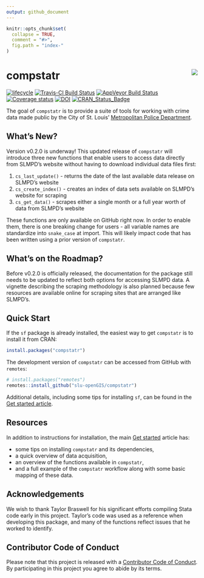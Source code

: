 ```yaml
---
output: github_document
---
```


```r
knitr::opts_chunk$set(
  collapse = TRUE,
  comment = "#>",
  fig.path = "index-"
)
```

# compstatr <img src="man/figures/logo.png" align="right" />
[![lifecycle](https://img.shields.io/badge/lifecycle-maturing-blue.svg)](https://www.tidyverse.org/lifecycle/#maturing)
[![Travis-CI Build Status](https://travis-ci.org/slu-openGIS/compstatr.svg?branch=master)](https://travis-ci.org/slu-openGIS/compstatr)
[![AppVeyor Build Status](https://ci.appveyor.com/api/projects/status/github/slu-openGIS/compstatr?branch=master&svg=true)](https://ci.appveyor.com/project/chris-prener/compstatr)
[![Coverage status](https://codecov.io/gh/slu-openGIS/compstatr/branch/master/graph/badge.svg)](https://codecov.io/github/slu-openGIS/compstatr?branch=master)
[![DOI](https://zenodo.org/badge/105331568.svg)](https://zenodo.org/badge/latestdoi/105331568)
[![CRAN_Status_Badge](http://www.r-pkg.org/badges/version/compstatr)](https://cran.r-project.org/package=compstatr)

The goal of `compstatr` is to provide a suite of tools for working with crime data made public by the City of St. Louis' [Metropolitan Police Department](http://www.slmpd.org).

## What's New?
Version v0.2.0 is underway! This updated release of `compstatr` will introduce three new functions that enable users to access data directly from SLMPD's website without having to download individual data files first:

  1. `cs_last_update()` - returns the date of the last available data release on SLMPD's website
  2. `cs_create_index()` - creates an index of data sets available on SLMPD's website for scraping
  3. `cs_get_data()` - scrapes either a single month or a full year worth of data from SLMPD's website

These functions are only available on GitHub right now. In order to enable them, there is one breaking change for users - all variable names are standardize into `snake_case` at import. This will likely impact code that has been written using a prior version of `compstatr`.

## What's on the Roadmap?
Before v0.2.0 is officially released, the documentation for the package still needs to be updated to reflect both options for accessing SLMPD data. A vignette describing the scraping methodology is also planned because few resources are available online for scraping sites that are arranged like SLMPD's.

## Quick Start
If the `sf` package is already installed, the easiest way to get `compstatr` is to install it from CRAN:

``` r
install.packages("compstatr")
```

The development version of `compstatr` can be accessed from GitHub with `remotes`:

```r
# install.packages("remotes")
remotes::install_github("slu-openGIS/compstatr")
```

Additional details, including some tips for installing `sf`, can be found in the [Get started article](articles/compstatr.html#installation).

## Resources
In addition to instructions for installation, the main [Get started](articles/compstatr.html) article has:

  * some tips on installing `compstatr` and its dependencies,
  * a quick overview of data acquisition,
  * an overview of the functions available in `compstatr`,
  * and a full example of the `compstatr` workflow along with some basic mapping of these data.

## Acknowledgements
We wish to thank Taylor Braswell for his significant efforts compiling Stata code early in this project. Taylor's code was used as a reference when developing this package, and many of the functions reflect issues that he worked to identify.

## Contributor Code of Conduct
Please note that this project is released with a [Contributor Code of Conduct](.github/CODE_OF_CONDUCT.md). By participating in this project you agree to abide by its terms.
